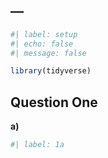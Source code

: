 ---
---

```r
#| label: setup
#| echo: false
#| message: false

library(tidyverse)
```

## Question One

**a)** 

```r
#| label: 1a


```


```{=html}
<!--
Once complete, turn in the .qmd file (must render successfully) to Canvas by Tuesday 12:00pm following the lesson.
Assignments will be graded before next lesson on Wednesday in line with the grading policy outlined in the syllabus.
-->
```
